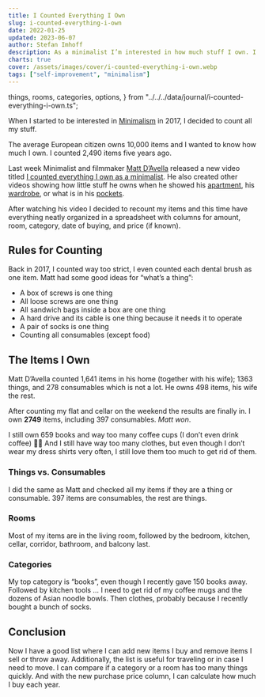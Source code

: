 ```yaml
---
title: I Counted Everything I Own
slug: i-counted-everything-i-own
date: 2022-01-25
updated: 2023-06-07
author: Stefan Imhoff
description: As a minimalist I’m interested in how much stuff I own. I counted all the things I own.
charts: true
cover: /assets/images/cover/i-counted-everything-i-own.webp
tags: ["self-improvement", "minimalism"]
---
```


  things,
  rooms,
  categories,
  options,
} from "../../../data/journal/i-counted-everything-i-own.ts";

When I started to be interested in [Minimalism](/minimalism/) in 2017, I decided to count all my stuff.

The average European citizen owns 10,000 items and I wanted to know how much I own. I counted 2,490 items five years ago.

Last week Minimalist and filmmaker [Matt D’Avella](https://www.mattdavella.com/) released a new video titled [I counted everything I own as a minimalist](https://youtu.be/BB8o8-EdZY0). He also created other videos showing how little stuff he owns when he showed his [apartment](https://youtu.be/W2oU4bhaHqU), his [wardrobe](https://youtu.be/DSHsIOIhjJY), or what is in his [pockets](https://youtu.be/KZxI0-y3hew).

After watching his video I decided to recount my items and this time have everything neatly organized in a spreadsheet with columns for amount, room, category, date of buying, and price (if known).

## Rules for Counting

Back in 2017, I counted way too strict, I even counted each dental brush as one item. Matt had some good ideas for “what’s a thing”:

- A box of screws is one thing
- All loose screws are one thing
- All sandwich bags inside a box are one thing
- A hard drive and its cable is one thing because it needs it to operate
- A pair of socks is one thing
- Counting all consumables (except food)

## The Items I Own

Matt D’Avella counted 1,641 items in his home (together with his wife); 1363 things, and 278 consumables which is not a lot. He owns 498 items, his wife the rest.

After counting my flat and cellar on the weekend the results are finally in. I own **2749** items, including 397 consumables. _Matt won_.

I still own 659 books and way too many coffee cups (I don’t even drink coffee) 🤷‍♂️ And I still have way too many clothes, but even though I don’t wear my dress shirts very often, I still love them too much to get rid of them.

### Things vs. Consumables

I did the same as Matt and checked all my items if they are a thing or consumable. 397 items are consumables, the rest are things.

<Figure caption="Things vs. Consumables" size="wide">
  <DoughnutChart client:visible data={things} options={options} />
</Figure>

### Rooms

Most of my items are in the living room, followed by the bedroom, kitchen, cellar, corridor, bathroom, and balcony last.

<Figure caption="Rooms" size="wide">
  <DoughnutChart client:visible data={rooms} options={options} />
</Figure>

### Categories

My top category is “books”, even though I recently gave 150 books away. Followed by kitchen tools … I need to get rid of my coffee mugs and the dozens of Asian noodle bowls. Then clothes, probably because I recently bought a bunch of socks.

<Figure caption="Categories" size="wide">
  <DoughnutChart client:visible data={categories} options={options} />
</Figure>

## Conclusion

Now I have a good list where I can add new items I buy and remove items I sell or throw away. Additionally, the list is useful for traveling or in case I need to move. I can compare if a category or a room has too many things quickly. And with the new purchase price column, I can calculate how much I buy each year.
